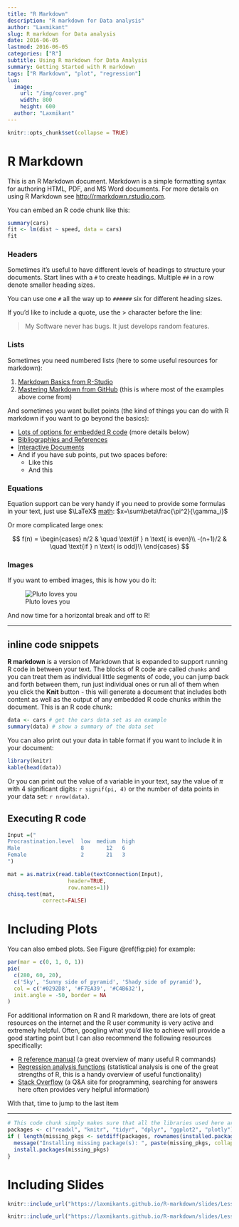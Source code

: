 ```yaml
---
title: "R Markdown"
description: "R markdown for Data analysis"
author: "Laxmikant"
slug: R markdown for Data analysis
date: 2016-06-05
lastmod: 2016-06-05
categories: ["R"]
subtitle: Using R markdown for Data Analysis
summary: Getting Started with R markdown
tags: ["R Markdown", "plot", "regression"]
lua:
  image:
    url: "/img/cover.png"
    width: 800
    height: 600
  author: "Laxmikant"
---
```






```r
knitr::opts_chunk$set(collapse = TRUE)
```

# R Markdown

This is an R Markdown document. Markdown is a simple formatting syntax for authoring HTML, PDF, and MS Word documents. For more details on using R Markdown see <http://rmarkdown.rstudio.com>.

You can embed an R code chunk like this:

```r
summary(cars)
fit <- lm(dist ~ speed, data = cars)
fit
```



### Headers

Sometimes it's useful to have different levels of headings to structure your documents.
Start lines with a `#` to create headings. Multiple `##` in a row denote smaller heading sizes.

You can use  one `#` all the way up to `######` six for different heading sizes.

If you'd like to include a quote, use the > character before the line:

> My Software never has bugs. It just develops random features.

### Lists

Sometimes you need numbered lists (here to some useful resources for markdown):

1. [Markdown Basics from R-Studio](http://rmarkdown.rstudio.com/authoring_basics.html)
1. [Mastering Markdown from GitHub](https://guides.github.com/features/mastering-markdown/) (this is where most of the examples above come from)

And sometimes you want bullet points (the kind of things you can do with R markdown
if you want to go beyond the basics):

- [Lots of options for embedded R code](http://rmarkdown.rstudio.com/authoring_rcodechunks.html) (more details below)
- [Bibliographies and References](http://rmarkdown.rstudio.com/authoring_bibliographies_and_citations.html)
- [Interactive Documents](http://rmarkdown.rstudio.com/authoring_shiny.html)
- And if you have sub points, put two spaces before:
    - Like this
    - And this

### Equations

Equation support can be very handy if you need to provide some formulas in your
text, just use $\LaTeX$ [math](https://en.wikibooks.org/wiki/LaTeX/Mathematics): $x=\sum\beta\frac{\pi^2}{\gamma_i}$

Or more complicated large ones:

$$
f(n) =
  \begin{cases}
    n/2       & \quad \text{if } n \text{ is even}\\
    -(n+1)/2  & \quad \text{if } n \text{ is odd}\\
  \end{cases}
$$

### Images

If you want to embed images, this is how you do it:

![Pluto loves you](http://i.space.com/images/i/000/048/999/i02/pluto-new-horizons-july-2015.jpg?1437582878)

And now time for a horizontal break and off to R!

------

## inline code snippets

**R markdown** is a version of Markdown that is expanded to support running R code
in between your text. The blocks of R code are called `chunks` and you can treat
them as individual little segments of code, you can jump back and forth between them,
run just individual ones or run all of them when you click the **Knit** button - this
will generate a document that includes both content as well as the output of any
embedded R code chunks within the document. This is an R code chunk:

```r
data <- cars # get the cars data set as an example
summary(data) # show a summary of the data set
```

You can also print out your data in table format if you want to include it in
your document:

```r
library(knitr)
kable(head(data))
```

Or you can print out the value of a variable in your text, say the value of $\pi$
with 4 significant digits: `r signif(pi, 4)` or the number of data points in
your data set: `r nrow(data)`.



## Executing R code 

```r
Input =("
Procrastination.level  low  medium  high
Male                   8       12   6
Female                 2       21   3
")

mat = as.matrix(read.table(textConnection(Input),
                   header=TRUE, 
                   row.names=1))
chisq.test(mat,
           correct=FALSE)                   

```

# Including Plots

You can also embed plots. See Figure \@ref(fig:pie) for example:

```r
par(mar = c(0, 1, 0, 1))
pie(
  c(280, 60, 20),
  c('Sky', 'Sunny side of pyramid', 'Shady side of pyramid'),
  col = c('#0292D8', '#F7EA39', '#C4B632'),
  init.angle = -50, border = NA
)
```


For additional information on R and R markdown, there are lots of great resources
on the internet and the R user community is very active and extremely helpful. Often,
googling what you'd like to achieve will provide a good starting point but I can
also recommend the following resources specifically:

 - [R reference manual](http://cran.r-project.org/doc/contrib/Short-refcard.pdf) (a great overview of many useful R commands)
 - [Regression analysis functions](http://cran.r-project.org/doc/contrib/Ricci-refcard-regression.pdf) (statistical analysis is one of the great strengths of R, this is a handy overview of useful functionality)
 - [Stack Overflow](http://stackoverflow.com/) (a Q&A site for programming, searching for answers here often provides very helpful information)

With that, time to jump to the last item

------



```r
# This code chunk simply makes sure that all the libraries used here are installed, it will not be shown in the report (notice echo = FALSE).
packages <- c("readxl", "knitr", "tidyr", "dplyr", "ggplot2", "plotly")
if ( length(missing_pkgs <- setdiff(packages, rownames(installed.packages()))) > 0) {
  message("Installing missing package(s): ", paste(missing_pkgs, collapse = ", "))
  install.packages(missing_pkgs)
}
```

# Including Slides

```r
knitr::include_url("https://laxmikants.github.io/R-markdown/slides/Lession1.html#1", height = "400px")
```



```r
knitr::include_url("https://laxmikants.github.io/R-markdown/slides/Lession2.html#1", height = "400px")
```





